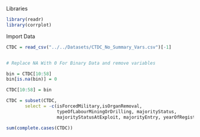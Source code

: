 

Libraries

```r
library(readr)
library(corrplot)
```

Import Data
```r
CTDC = read_csv("../../Datasets/CTDC_No_Summary_Vars.csv")[-1]


# Replace NA With 0 For Binary Data and remove variables

bin = CTDC[10:58]
bin[is.na(bin)] = 0

CTDC[10:58] = bin

CTDC = subset(CTDC, 
       select = -c(isForcedMilitary,isOrganRemoval,
                   typeOfLabourMiningOrDrilling, majorityStatus,
                   majorityStatusAtExploit, majorityEntry, yearOfRegistration))
```




```r
sum(complete.cases(CTDC))
```

